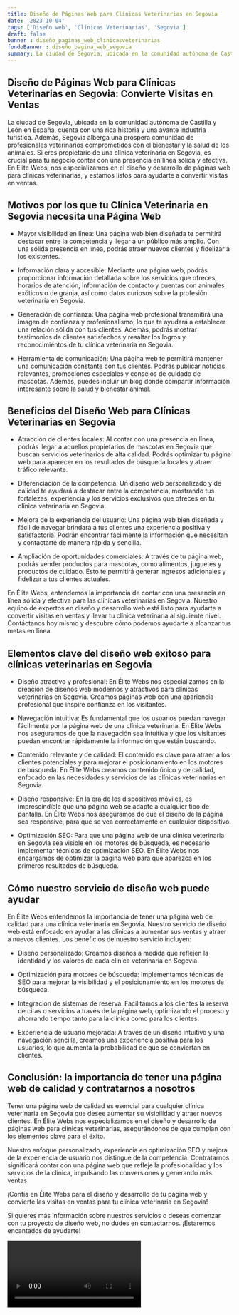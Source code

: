 ```yaml
---
title: Diseño de Páginas Web para Clínicas Veterinarias en Segovia
date: '2023-10-04'
tags: ['Diseño web', 'Clínicas Veterinarias', 'Segovia']
draft: false
banner : diseño_paginas_web_clínicasveterinarias
fondoBanner : diseño_pagina_web_segovia
summary: La ciudad de Segovia, ubicada en la comunidad autónoma de Castilla y León en España, cuenta con una rica historia y una avante industria turística. Además, Segovia alberga una próspera comunidad de profesionales veterinarios comprometidos con el bienestar y la salud de los animales. Si eres propietario de una clínica veterinaria en Segovia, es crucial para tu negocio contar con una presencia en línea sólida y efectiva. En Elite Webs, nos especializamos en el diseño y desarrollo de páginas web para clínicas veterinarias, y estamos listos para ayudarte a convertir visitas en ventas.
---
```


## Diseño de Páginas Web para Clínicas Veterinarias en Segovia: Convierte Visitas en Ventas

La ciudad de Segovia, ubicada en la comunidad autónoma de Castilla y León en España, cuenta con una rica historia y una avante industria turística. Además, Segovia alberga una próspera comunidad de profesionales veterinarios comprometidos con el bienestar y la salud de los animales. Si eres propietario de una clínica veterinaria en Segovia, es crucial para tu negocio contar con una presencia en línea sólida y efectiva. En Elite Webs, nos especializamos en el diseño y desarrollo de páginas web para clínicas veterinarias, y estamos listos para ayudarte a convertir visitas en ventas.

## Motivos por los que tu Clínica Veterinaria en Segovia necesita una Página Web

- Mayor visibilidad en línea: Una página web bien diseñada te permitirá destacar entre la competencia y llegar a un público más amplio. Con una sólida presencia en línea, podrás atraer nuevos clientes y fidelizar a los existentes.

- Información clara y accesible: Mediante una página web, podrás proporcionar información detallada sobre los servicios que ofreces, horarios de atención, información de contacto y cuentas con animales exóticos o de granja, así como datos curiosos sobre la profesión veterinaria en Segovia.

- Generación de confianza: Una página web profesional transmitirá una imagen de confianza y profesionalismo, lo que te ayudará a establecer una relación sólida con tus clientes. Además, podrás mostrar testimonios de clientes satisfechos y resaltar los logros y reconocimientos de tu clínica veterinaria en Segovia.

- Herramienta de comunicación: Una página web te permitirá mantener una comunicación constante con tus clientes. Podrás publicar noticias relevantes, promociones especiales y consejos de cuidado de mascotas. Además, puedes incluir un blog donde compartir información interesante sobre la salud y bienestar animal.

## Beneficios del Diseño Web para Clínicas Veterinarias en Segovia

- Atracción de clientes locales: Al contar con una presencia en línea, podrás llegar a aquellos propietarios de mascotas en Segovia que buscan servicios veterinarios de alta calidad. Podrás optimizar tu página web para aparecer en los resultados de búsqueda locales y atraer tráfico relevante.

- Diferenciación de la competencia: Un diseño web personalizado y de calidad te ayudará a destacar entre la competencia, mostrando tus fortalezas, experiencia y los servicios exclusivos que ofreces en tu clínica veterinaria en Segovia.

- Mejora de la experiencia del usuario: Una página web bien diseñada y fácil de navegar brindará a tus clientes una experiencia positiva y satisfactoria. Podrán encontrar fácilmente la información que necesitan y contactarte de manera rápida y sencilla.

- Ampliación de oportunidades comerciales: A través de tu página web, podrás vender productos para mascotas, como alimentos, juguetes y productos de cuidado. Esto te permitirá generar ingresos adicionales y fidelizar a tus clientes actuales.

En Élite Webs, entendemos la importancia de contar con una presencia en línea sólida y efectiva para las clínicas veterinarias en Segovia. Nuestro equipo de expertos en diseño y desarrollo web está listo para ayudarte a convertir visitas en ventas y llevar tu clínica veterinaria al siguiente nivel. Contáctanos hoy mismo y descubre cómo podemos ayudarte a alcanzar tus metas en línea.

<GifSeo />

<Cta />

## Elementos clave del diseño web exitoso para clínicas veterinarias en Segovia

- Diseño atractivo y profesional: En Élite Webs nos especializamos en la creación de diseños web modernos y atractivos para clínicas veterinarias en Segovia. Creamos páginas web con una apariencia profesional que inspire confianza en los visitantes.

- Navegación intuitiva: Es fundamental que los usuarios puedan navegar fácilmente por la página web de una clínica veterinaria. En Élite Webs nos aseguramos de que la navegación sea intuitiva y que los visitantes puedan encontrar rápidamente la información que están buscando.

- Contenido relevante y de calidad: El contenido es clave para atraer a los clientes potenciales y para mejorar el posicionamiento en los motores de búsqueda. En Élite Webs creamos contenido único y de calidad, enfocado en las necesidades y servicios de las clínicas veterinarias en Segovia.

- Diseño responsive: En la era de los dispositivos móviles, es imprescindible que una página web se adapte a cualquier tipo de pantalla. En Élite Webs nos aseguramos de que el diseño de la página sea responsive, para que se vea correctamente en cualquier dispositivo.

- Optimización SEO: Para que una página web de una clínica veterinaria en Segovia sea visible en los motores de búsqueda, es necesario implementar técnicas de optimización SEO. En Élite Webs nos encargamos de optimizar la página web para que aparezca en los primeros resultados de búsqueda.

## Cómo nuestro servicio de diseño web puede ayudar

En Élite Webs entendemos la importancia de tener una página web de calidad para una clínica veterinaria en Segovia. Nuestro servicio de diseño web está enfocado en ayudar a las clínicas a aumentar sus ventas y atraer a nuevos clientes. Los beneficios de nuestro servicio incluyen:

- Diseño personalizado: Creamos diseños a medida que reflejen la identidad y los valores de cada clínica veterinaria en Segovia.

- Optimización para motores de búsqueda: Implementamos técnicas de SEO para mejorar la visibilidad y el posicionamiento en los motores de búsqueda.

- Integración de sistemas de reserva: Facilitamos a los clientes la reserva de citas o servicios a través de la página web, optimizando el proceso y ahorrando tiempo tanto para la clínica como para los clientes.

- Experiencia de usuario mejorada: A través de un diseño intuitivo y una navegación sencilla, creamos una experiencia positiva para los usuarios, lo que aumenta la probabilidad de que se conviertan en clientes.

## Conclusión: la importancia de tener una página web de calidad y contratarnos a nosotros

Tener una página web de calidad es esencial para cualquier clínica veterinaria en Segovia que desee aumentar su visibilidad y atraer nuevos clientes. En Élite Webs nos especializamos en el diseño y desarrollo de páginas web para clínicas veterinarias, asegurándonos de que cumplan con los elementos clave para el éxito.

Nuestro enfoque personalizado, experiencia en optimización SEO y mejora de la experiencia de usuario nos distingue de la competencia. Contratarnos significará contar con una página web que refleje la profesionalidad y los servicios de la clínica, impulsando las conversiones y generando más ventas.

¡Confía en Élite Webs para el diseño y desarrollo de tu página web y convierte las visitas en ventas para tu clínica veterinaria en Segovia!

Si quieres más información sobre nuestros servicios o deseas comenzar con tu proyecto de diseño web, no dudes en contactarnos. ¡Estaremos encantados de ayudarte!

<Video />

<CtaBot job='Clínicas Veterinarias' city='Segovia'/>

<Gmaps query='Segovia+españa+maps' />
